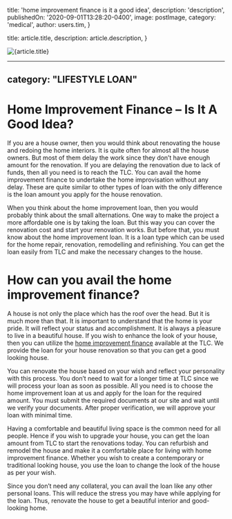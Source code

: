 
  title: 'home improvement finance is it a good idea',
  description: 'description',
  publishedOn: '2020-09-01T13:28:20-0400',
  image: postImage,
  category: 'medical',
  author: users.tim,
}

  title: article.title,
  description: article.description,
}


<Image src={postImage} alt={article.title} />

---
category: "LIFESTYLE LOAN"
---

# Home Improvement Finance – Is It A Good Idea?

If you are a house owner, then you would think about renovating the house and redoing the home interiors. It is quite often for almost all the house owners. But most of them delay the work since they don’t have enough amount for the renovation. If you are delaying the renovation due to lack of funds, then all you need is to reach the TLC. You can avail the home improvement finance to undertake the home improvisation without any delay. These are quite similar to other types of loan with the only difference is the loan amount you apply for the house renovation.

When you think about the home improvement loan, then you would probably think about the small alternations. One way to make the project a more affordable one is by taking the loan. But this way you can cover the renovation cost and start your renovation works. But before that, you must know about the home improvement loan. It is a loan type which can be used for the home repair, renovation, remodelling and refinishing. You can get the loan easily from TLC and make the necessary changes to the house.

# How can you avail the home improvement finance?

A house is not only the place which has the roof over the head. But it is much more than that. It is important to understand that the home is your pride. It will reflect your status and accomplishment. It is always a pleasure to live in a beautiful house. If you wish to enhance the look of your house, then you can utilize the [home improvement finance](https://lifestyle.tlc.com.au/home-improvement/) available at the TLC. We provide the loan for your house renovation so that you can get a good looking house.

You can renovate the house based on your wish and reflect your personality with this process. You don’t need to wait for a longer time at TLC since we will process your loan as soon as possible. All you need is to choose the home improvement loan at us and apply for the loan for the required amount. You must submit the required documents at our site and wait until we verify your documents. After proper verification, we will approve your loan with minimal time.

Having a comfortable and beautiful living space is the common need for all people. Hence if you wish to upgrade your house, you can get the loan amount from TLC to start the renovations today. You can refurbish and remodel the house and make it a comfortable place for living with home improvement finance. Whether you wish to create a contemporary or traditional looking house, you use the loan to change the look of the house as per your wish.

Since you don’t need any collateral, you can avail the loan like any other personal loans. This will reduce the stress you may have while applying for the loan. Thus, renovate the house to get a beautiful interior and good-looking home.
